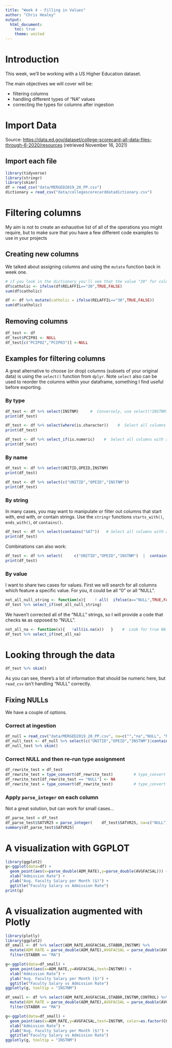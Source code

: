 ```yaml
---
title: "Week 4 - Filling in Values"
author: "Chris Healey"
output:
  html_document:
    toc: true
    theme: united
---
```


# Introduction

This week, we'll be working with a US Higher Education dataset.

The main objectives we will cover will be:

-   filtering columns
-   handling different types of "NA" values
-   correcting the types for columns after ingestion

# Import Data

Source: <https://data.ed.gov/dataset/college-scorecard-all-data-files-through-6-2020/resources> (retrieved November 16, 2021)

## Import each file

```r
library(tidyverse)
library(stringr)
library(skimr)
df = read_csv("data/MERGED2019_20_PP.csv")
dictionary = read_csv("data/collegescorecarddatadictionary.csv")
```

# Filtering columns

My aim is not to create an exhaustive list of all of the operations you might require, but to make sure that you have a few different code examples to use in your projects

## Creating new columns

We talked about assigning columns and using the `mutate` function back in week one.

```r
# if you look in the dictionary you'll see that the value "30" for column "RELAFFIL" denotes a college with a Catholic affiliation
df$catholic <- ifelse(df$RELAFFIL=="30",TRUE,FALSE)
sum(df$catholic)
```

```r
df <- df %>% mutate(catholic = ifelse(RELAFFIL=="30",TRUE,FALSE))
sum(df$catholic)
```

## Removing columns

```r
df_test <- df
df_test$PCIP01 <- NULL
df_test[c("PCIP02","PCIP03")] <-NULL
```

## Examples for filtering columns

A great alternative to choose (or drop) columns (subsets of your original data) is using the `select()` function from `dplyr`. Note `select` also can be used to reorder the columns within your dataframe, something I find useful before exporting.

### By type

```r
df_test <- df %>% select(INSTNM)     #  Conversely, use select(!INSTNM) to select ALL BUT INSTNM
print(df_test)
```

```r
df_test <- df %>% select(where(is.character))    #  Select all columns with a type character string   -- Do note "ZIP", "HBCU" flag (0/1) are character strings...
print(df_test)
```

```r
df_test <- df %>% select_if(is.numeric)    #  Select all columns with a type numeric
print(df_test)
```

### By name

```r
df_test <- df %>% select(UNITID,OPEID,INSTNM) 
print(df_test)
```

```r
df_test <- df %>% select(c("UNITID","OPEID","INSTNM")) 
print(df_test)
```

### By string

In many cases, you may want to manipulate or filter out columns that start with, end with, or contain strings. Use the `stringr` functions `starts_with()`, `ends_with()`, or `contains()`.

```r
df_test <- df %>% select(contains("SAT"))   # Select all columns with a particular string, "SAT" here.
print(df_test)
```

Combinations can also work:

```r
df_test <- df %>% select(     c("UNITID","OPEID","INSTNM")  |  contains("SAT")   )   #  Part of a list or start with a particular string
print(df_test)
```

### By value

I want to share two cases for values. First we will search for all columns which feature a specific value. For you, it could be all "0" or all "NULL".

```r
not_all_null_string <- function(x){    ! all(  ifelse(x=="NULL",TRUE,FALSE) )  }    #   ALL columns that do NOT have "NULL"  (different from 'NA'...)   true? **
df_test %>% select_if(not_all_null_string)                                          #    All() = Are all values TRUE?  //   Any() = Are there any TRUE?

```




We haven't corrected all of the "NULL" strings, so I will provide a code that checks `NA` as opposed to "NULL".

```r
not_all_na <- function(x){   !all(is.na(x))   }    #  Look for true NA (missing values), not just character string "NULL"
df_test %>% select_if(not_all_na)
```

# Looking through the data

```r
df_test %>% skim()
```

As you can see, there's a lot of information that should be numeric here, but `read_csv` isn't handling "NULL" correctly.

## Fixing NULLs

We have a couple of options.

### Correct at ingestion

```r
df_null = read_csv("data/MERGED2019_20_PP.csv", na=c("","na","NULL", "NA", "N/A", "null"))
df_null_test <- df_null %>% select(c("UNITID","OPEID","INSTNM")|contains("SAT")) 
df_null_test %>% skim()
```

### Correct NULL and then re-run type assignment

```r
df_rewrite_test = df_test
df_rewrite_test = type_convert(df_rewrite_test)         # type_convert = Re-convert character columns in existing data frame
df_rewrite_test[df_rewrite_test == "NULL"] <- NA
df_rewrite_test = type_convert(df_rewrite_test)         # type_convert = Re-convert character columns in existing data frame
```

### Apply `parse_integer` on each column

Not a great solution, but can work for small cases...

```r
df_parse_test = df_test
df_parse_test$SATVR25 = parse_integer(    df_test$SATVR25, na=c("NULL")    )    #   parse_integer() = Transforms any text column that looks like an integer into an integer
summary(df_parse_test$SATVR25)
```

# A visualization with GGPLOT

```r
library(ggplot2)
g<-ggplot(data=df) +
  geom_point(aes(x=parse_double(ADM_RATE),y=parse_double(AVGFACSAL))) + 
  xlab("Admission Rate") +
  ylab("Avg. Faculty Salary per Month ($)") +
  ggtitle("Faculty Salary vs Admission Rate")
print(g)
```



# A visualization augmented with Plotly


```r
library(plotly)
library(ggplot2)
df_small <- df %>% select(ADM_RATE,AVGFACSAL,STABBR,INSTNM) %>% 
  mutate(ADM_RATE = parse_double(ADM_RATE),AVGFACSAL = parse_double(AVGFACSAL)) %>% 
  filter(STABBR == "MA")

g<-ggplot(data=df_small) +
  geom_point(aes(x=ADM_RATE,y=AVGFACSAL,text=INSTNM)) + 
  xlab("Admission Rate") +
  ylab("Avg. Faculty Salary per Month ($)") +
  ggtitle("Faculty Salary vs Admission Rate")
ggplotly(g, tooltip = "INSTNM")
```




```r
df_small <- df %>% select(ADM_RATE,AVGFACSAL,STABBR,INSTNM,CONTROL) %>% 
  mutate(ADM_RATE = parse_double(ADM_RATE),AVGFACSAL = parse_double(AVGFACSAL)) %>% 
  filter(STABBR == "MA")

g<-ggplot(data=df_small) +
  geom_point(aes(x=ADM_RATE,y=AVGFACSAL,text=INSTNM, color=as.factor(CONTROL))) + 
  xlab("Admission Rate") +
  ylab("Avg. Faculty Salary per Month ($)") +
  ggtitle("Faculty Salary vs Admission Rate") 
ggplotly(g, tooltip = "INSTNM")
```
